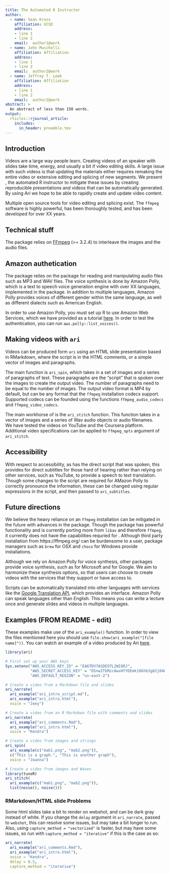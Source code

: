 ```yaml
---
title: The Automated R Instructor
author:
  - name: Sean Kross
    affiliation: UCSD
    address:
    - line 1
    - line 2
    email:  author1@work
  - name: John Muschelli
    affiliation: Affiliation
    address:
    - line 1
    - line 2
    email:  author2@work
  - name: Jeffrey T. Leek
    affiliation: Affiliation
    address:
    - line 1
    - line 2
    email:  author2@work    
abstract: >
  An abstract of less than 150 words.
output:
  rticles::rjournal_article:
    includes:
      in_header: preamble.tex
---
```


## Introduction

Videos are a large way people learn.  Creating videos of an speaker with slides take time, energy, and usually a bit if video editing skills.  A large issue with such videos is that updating the materials either requires remaking the entire video or extensive editing and splicing of new segments.  We present \CRANpkg{ari}, the automated R instructor to mitigate these issues by creating reproducible presentations and videos that can be automatically generated.  By using Ari we hope to be able to rapidly create
and update video content.

Multiple open source tools for video editing and splicing exist.  The `ffmpeg` software is highly powerful, has been thoroughly tested, and has been developed for over XX years.  

## Technical stuff

The \pkg{ari} package relies on [FFmpeg](https://ffmpeg.org/) (>= 3.2.4) to interleave the images and the audio files.

## Amazon authetication


The \pkg{ari} package relies on the \CRANpkg{tuneR} package for reading and manipulating audio files such as MP3 and WAV files.  The voice synthesis is done by Amazon Polly, which is a text to speech voice generation engine with over XX languages, implemented in the \CRANpkg{aws.polly} package.  In addition to multiple languages, Amazon Polly provides voices of different gender within the same language, as well as different dialects such as American English. 

In order to use Amazon Polly, you must set up R to use Amazon Web Services, which we have provided as a tutorial [here](http://seankross.com/2017/05/02/Access-Amazon-Web-Services-in-R.html).  In order to test the authentication, you can run `aws.polly::list_voices()`.  

## Making videos with `ari`

Videos can be produced form `ari` using an HTML slide presentation based in RMarkdown, where the script is in the HTML comments, or a simple vector of images and paragraphs.

The main function is `ari_spin`, which takes in a set of images and a series of paragraphs of text.  These paragraphs are the "script" that is spoken over the images to create the output video.   The number of paragraphs need to be equal to the number of images. 
The output video format is MP4 by default, but can be any format that the `ffmpeg` installation codecs support.  Supported codecs can be founded using the functions `ffmpeg_audio_codecs` and `ffmpeg_video_codecs`.


The main workhorse of \pkg{ari} is the `ari_stitch` function.  This function takes in a vector of images and a series of Wav audio objects or audio filenames.  
We have tested the videos on YouTube and the Coursera platform.  Additional video specifications can be applied to `ffmpeg_opts` argument of `ari_stitch`.

## Accessibility


With respect to accessibility, as \pkg{ari} has the direct script that was spoken, this provides for direct subtitles for those hard of hearing rather than relying on other services, such as YouTube, to provide a speech to text translation.  Though some changes to the script are required for AMazon Polly to correctly pronounce the information, these can be changed using regular expressions in the script, and then passed to `ari_subtitles`.  


## Future directions

We believe the heavy reliance on an `ffmpeg` installation can be mitigated in the future with advances in the \pkg{av} package.  Though the \pkg{av} package has powerful functionality and is currently porting more from `libav` and therefore `ffmpeg`, it currently does not have the capabilities requried for \pkg{ari}.  Although third party installation from https://ffmpeg.org/ can be burdensome to a user, package managers such as `brew` for OSX and `choco` for Windows provide installations. 

Although we rely on Amazon Polly for voice synthesis, other packages provide voice synthesis, such as \CRANpkg{mscstts} for Microsoft and \CRANpkg{googleLanguageR} for Google.  We aim to harmonize these synthesis options, so that users can choose to create videos with the services that they support or have access to.

Scripts can be automatically translated into other languages with services
like the [Google Translation API](https://cloud.google.com/translate/docs/), which \pkg{googleLanguageR} provides an interface.  Amazon Polly can speak languages other than English. This means you can write a lecture once and generate slides and videos in multiple languages.


## Examples (FROM README - edit)


These examples make use of the `ari_example()` function. In order to view the
files mentioned here you should use `file.show(ari_example("[file name]"))`.
You can watch an example of a video produced by Ari
[here](https://youtu.be/dcIUu4GCOKU).

```R
library(ari)

# First set up your AWS keys
Sys.setenv("AWS_ACCESS_KEY_ID" = "EA6TDV7ASDE9TL2WI6RJ",
           "AWS_SECRET_ACCESS_KEY" = "OSnwITbMzcAwvHfYDEmk10khb3g82j04Wj8Va4AA",
           "AWS_DEFAULT_REGION" = "us-east-2")

# Create a video from a Markdown file and slides
ari_narrate(
  ari_example("ari_intro_script.md"),
  ari_example("ari_intro.html"),
  voice = "Joey")

# Create a video from an R Markdown file with comments and slides
ari_narrate(
  ari_example("ari_comments.Rmd"),
  ari_example("ari_intro.html"),
  voice = "Kendra")

# Create a video from images and strings
ari_spin(
  ari_example(c("mab1.png", "mab2.png")),
  c("This is a graph.", "This is another graph"),
  voice = "Joanna")

# Create a video from images and Waves
library(tuneR)
ari_stitch(
  ari_example(c("mab1.png", "mab2.png")),
  list(noise(), noise()))
```

### RMarkdown/HTML slide Problems

Some html slides take a bit to render on webshot, and can be dark gray instead of white.  If you change the `delay` argument in `ari_narrate`, passed to `webshot`, this can resolve some issues, but may take a bit longer to run.  Also, using `capture_method = "vectorized"` is faster, but may have some issues, so run with `capture_method = "iterative"` if this is the case as so:

```r
ari_narrate(
  ari_example("ari_comments.Rmd"),
  ari_example("ari_intro.html"),
  voice = "Kendra",
  delay = 0.5,
  capture_method = "iterative")
```


\bibliography{RJreferences}
